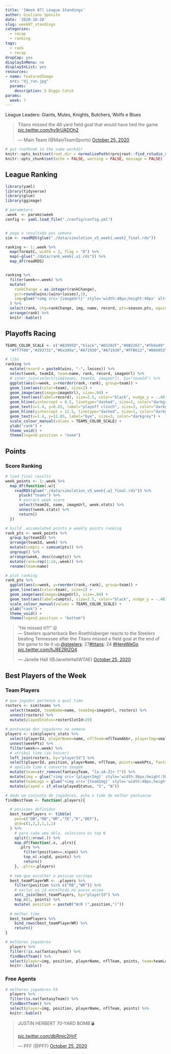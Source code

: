 ```yaml
---
title: '[Week 07] League Standings'
author: Giuliano Sposito
date: '2020-10-28'
slug: week07_standings
categories:
  - recap
  - ranking
tags:
  - rank
  - recap
dropCap: yes
displayInMenu: no
displayInList: yes
resources:
- name: featuredImage
  src: "dj_run.jpg"
  params:
    description: S Diggs Catch
params:
  week: 7
---
```


League Leaders: Giants, Mules, Knights, Butchers, Wolfs e Blues    

<!--more-->

<blockquote class="twitter-tweet"><p lang="en" dir="ltr">Titans missed the 46 yard field goal that would have tied the game <a href="https://t.co/hy9rUADOh2">pic.twitter.com/hy9rUADOh2</a></p>&mdash; Main Team (@MainTeamSports) <a href="https://twitter.com/MainTeamSports/status/1320458572598312960?ref_src=twsrc%5Etfw">October 25, 2020</a></blockquote> <script async src="https://platform.twitter.com/widgets.js" charset="utf-8"></script>

```r
# put rnotbook in the same workdir
knitr::opts_knit$set(root.dir = normalizePath(rprojroot::find_rstudio_root_file())) 
knitr::opts_chunk$set(echo = FALSE, warning = FALSE, message = FALSE)
```

## League Ranking

```r

library(yaml)
library(tidyverse)
library(glue)
library(ggimage)

# parameters
.week  <- params$week
config <- yaml.load_file("./config/config.yml")


# pega o resultado pos semana
sim <- readRDS(glue("./data/simulation_v5_week{.week}_final.rds"))

ranking <- 1:.week %>% 
  map(formatC, width = 2, flag = "0") %>% 
  map(~glue("./data/rank_week{.x}.rds")) %>% 
  map_df(readRDS)


ranking %>% 
  filter(week==.week) %>% 
  mutate( 
    rankChange = as.integer(rankChange),
    pct=round(wins/(wins+losses),3),
    img=glue("<img src='{imageUrl}' style='width:40px;height:40px' alt=''>")
  ) %>% 
  select(rank, chg=rankChange, img, name, record, pts=season.pts, agains=season.ptsAgainst ) %>% 
  arrange(rank) %>% 
  knitr::kable()

```


## Playoffs Racing

```r

TEAMS_COLOR_SCALE <- c("#B3995D","black","#03202F","#0B2265","#fb9a99","#A5ACAF","#0085CA",
  "#ff7f00","#203731","#6a3d9a","#A71930","#A71930","#FFB612","#004953")

# libs
ranking %>% 
  mutate(record = paste0(wins, "-", losses)) %>% 
  select(week, teamId, team=name, rank, record, imageUrl) %>% 
  # inner_join(select(sim$teams, teamId, imageUrl), by="teamId") %>% 
  ggplot(aes(x=week, y=reorder(rank,-rank), group=team)) +
  geom_line(aes(color=team), size=2) +
  geom_image(aes(image=imageUrl), size=.04) +
  geom_text(aes(label=record), size=2.5, color="black", nudge_y = -.40) +
  geom_hline(yintercept = 8.5, linetype="dashed", size=1, color="darkgrey") +
  geom_text(x=1.4, y=8.65, label="playoff clinch", size=3, color="darkgrey") +
  geom_hline(yintercept = 12.5, linetype="dashed", size=1, color="darkgrey") +
  geom_text(x=1.4, y=12.65, label="bye", size=3, color="darkgrey") +
  scale_colour_manual(values = TEAMS_COLOR_SCALE) +
  ylab("rank") +
  theme_void() +
  theme(legend.position = "none")

```

## Points

### Score Ranking

```r

# load final results
week_points <- 1:.week %>% 
  map_df(function(.w){
    readRDS(glue("./data/simulation_v5_week{.w}_final.rds")) %>% 
      pluck("teams") %>% 
      # extract week score
      select(teamId, name, imageUrl, week.stats) %>% 
      unnest(week.stats) %>% 
      return()
  })

# build  accumulated points a weekly points ranking
rank_pts <- week_points %>% 
  group_by(teamId) %>% 
  arrange(teamId, week) %>% 
  mutate(cumpts = cumsum(pts)) %>% 
  ungroup() %>% 
  arrange(week, desc(cumpts)) %>% 
  mutate(rank=rep(1:14,.week)) %>% 
  rename(team=name)

# plot ranking
rank_pts %>% 
  ggplot(aes(x=week, y=reorder(rank,-rank), group=team)) +
  geom_line(aes(color=team), size=2) +
  geom_image(aes(image=imageUrl), size=.04) +
  geom_text(aes(label=cumpts), size=2.5, color="black", nudge_y = -.40) +
  scale_colour_manual(values = TEAMS_COLOR_SCALE) +
  ylab("rank") +
  theme_void() +
  theme(legend.position = "bottom")

```


<blockquote class="twitter-tweet"><p lang="en" dir="ltr">“He missed it?!” 😮<br>— Steelers quarterback Ben Roethlisberger reacts to the Steelers beating Tennessee after the Titans missed a field goal at the end of the game to tie it up.<a href="https://twitter.com/steelers?ref_src=twsrc%5Etfw">@steelers</a>: 27<a href="https://twitter.com/hashtag/titans?src=hash&amp;ref_src=twsrc%5Etfw">#titans</a>: 24 <a href="https://twitter.com/hashtag/HereWeGo?src=hash&amp;ref_src=twsrc%5Etfw">#HereWeGo</a> <a href="https://t.co/hJ8E2RIZQ4">pic.twitter.com/hJ8E2RIZQ4</a></p>&mdash; Janelle Hall (@JanelleHallWTAE) <a href="https://twitter.com/JanelleHallWTAE/status/1320458634229403657?ref_src=twsrc%5Etfw">October 25, 2020</a></blockquote> <script async src="https://platform.twitter.com/widgets.js" charset="utf-8"></script>


## Best Players of the Week

### Team Players

```r

# que jogador pertence a qual time
rosters <- sim$teams %>% 
  select(teamId, teamName=name, teamImg=imageUrl, rosters) %>% 
  unnest(rosters) %>%
  mutate(playedStatus=rosterSlotId<20)
  
# pontuacao dos jogadores na semana
players <- sim$players_stats %>% 
  select(playerId, playerName=name, nflTeam=nflTeamAbbr, playerImg=smallImageUrl, position, weekPts) %>% 
  unnest(weekPts) %>% 
  filter(week==.week) %>% 
  # atribui time (se houver)
  left_join(rosters, by="playerId") %>% 
  select(playerId, position, playerName, nflTeam, points=weekPts, fantasyTeam=teamName, playerImg, teamImg, playedStatus) %>%
  # apelida time e converte imagem
  mutate(team=str_remove(fantasyTeam, "[a-zA-Z]+ ?")) %>%
  mutate(img = glue("<img src='{playerImg}' style='width:36px;height:50px'>")) %>%
  mutate(teamLogo = glue("<img src='{teamImg}' style='width:40px;height:40px' alt='{team}'>")) %>%
  mutate(played = if_else(playedStatus, "S", "N"))

# dado um conjunto de jogadores, acha o time de melhor pontuacao
findBestTeam <- function(.players){

  # posicoes definidas
  best_teamPlayers <- tibble(
    pos=c("QB","RB","WR","TE","K","DEF"),
    qtd=c(1,2,2,1,1,1)
  ) %>% 
    # para cada uma dela, seleciona os top N
    split(1:nrow(.)) %>% 
    map_df(function(.x, .plrs){
      .plrs %>%
        filter(position==.x$pos) %>%
        top_n(.x$qtd, points) %>%
        return()
    }, .plrs=.players)
  
  # tem que escolher a posicao coringa
  best_teamPlayerWR <- .players %>% 
    filter(position %in% c("RB","WR")) %>% 
    # exclui os já escolhido no passo acima
    anti_join(best_teamPlayers, by="playerId") %>% 
    top_n(1, points) %>% 
    mutate( position = paste0("W/R (",position,")"))
  
  # melhor time
  best_teamPlayers %>% 
    bind_rows(best_teamPlayerWR) %>% 
    return()
}

# melhores jogadores
  players %>% 
  filter(!is.na(fantasyTeam)) %>% 
  findBestTeam() %>%
  select(player=img, position, playerName, nflTeam, points, team=teamLogo) %>%
  knitr::kable()
```

### Free Agents

```r

# melhores jogadores FA
  players %>% 
  filter(is.na(fantasyTeam)) %>% 
  findBestTeam() %>%
  select(player=img, position, playerName, nflTeam, points) %>%
  knitr::kable()

```


<blockquote class="twitter-tweet"><p lang="en" dir="ltr">JUSTIN HERBERT 70-YARD BOMB💣<br><br> <a href="https://t.co/dbRmic2HrF">pic.twitter.com/dbRmic2HrF</a></p>&mdash; PFF (@PFF) <a href="https://twitter.com/PFF/status/1320497904600141825?ref_src=twsrc%5Etfw">October 25, 2020</a></blockquote> <script async src="https://platform.twitter.com/widgets.js" charset="utf-8"></script>